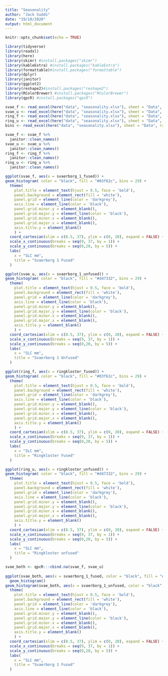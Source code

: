 ```yaml
---
title: "Seasonality"
author: "Jack Sudds"
date: "19/10/2020"
output: html_document
---
```


```r
knitr::opts_chunk$set(echo = TRUE)
```

```r
library(tidyverse)
library(readxl)
library(here)
library(skimr) #install.packages("skimr")
library(kableExtra) #install.packages("kableExtra")
library(formattable)#install.packages("formattable")
library(dplyr)
library(janitor)
library(ggplot2)
library(reshape2)#install.packages("reshape2")
library(RColorBrewer) #install.packages("RColorBrewer")
library(qpcR) #install.packages("qpcR")
```

```r

svae_f <- read_excel(here("data", "seasonality.xlsx"), sheet = "Data", range = "A1:A71")
svae_u <- read_excel(here("data", "seasonality.xlsx"), sheet = "Data", range = "B1:B20")
ring_f <- read_excel(here("data", "seasonality.xlsx"), sheet = "Data", range = "C1:C71")
ring_u <- read_excel(here("data", "seasonality.xlsx"), sheet = "Data", range = "D1:D11")
bins <- read_excel(here("data", "seasonality.xlsx"), sheet = "Data", range = "G1:G30")

svae_f <- svae_f %>%
  janitor::clean_names()
svae_u <- svae_u %>%
  janitor::clean_names()
ring_f <- ring_f %>%
  janitor::clean_names()
ring_u <- ring_u %>%
  janitor::clean_names()
```

```r

ggplot(svae_f, aes(x = svaerborg_1_fused)) +
geom_histogram( color = "black", fill = "#03f62c", bins = 29) +
  theme(
    plot.title = element_text(hjust = 0.5, face = 'bold'),
    panel.background = element_rect(fill = 'white'),
    panel.grid = element_line(color = 'darkgrey'),
    axis.line = element_line(color = 'black'),
    panel.grid.minor.y = element_blank(),
    panel.grid.major.y = element_line(color = 'black'),
    panel.grid.minor.x = element_blank(),
    panel.grid.major.x = element_blank(),
    axis.title.y = element_blank()
    ) +
  coord_cartesian(xlim = c(8.5, 37), ylim = c(0, 20), expand = FALSE) +
  scale_x_continuous(breaks = seq(9, 37, by = 1)) +
  scale_y_continuous(breaks = seq(0,20, by = 5)) +
  labs(
    x = "SLC mm",
    title = "Svaerborg 1 Fused"
  )

ggplot(svae_u, aes(x = svaerborg_1_unfused)) +
geom_histogram( color = "black", fill = "#d47332", bins = 29) +
  theme(
    plot.title = element_text(hjust = 0.5, face = 'bold'),
    panel.background = element_rect(fill = 'white'),
    panel.grid = element_line(color = 'darkgrey'),
    axis.line = element_line(color = 'black'),
    panel.grid.minor.y = element_blank(),
    panel.grid.major.y = element_line(color = 'black'),
    panel.grid.minor.x = element_blank(),
    panel.grid.major.x = element_blank(),
    axis.title.y = element_blank()
    ) +
  coord_cartesian(xlim = c(8.5, 37), ylim = c(0, 20), expand = FALSE) +
  scale_x_continuous(breaks = seq(9, 37, by = 1)) +
  scale_y_continuous(breaks = seq(0,20, by = 5)) +
  labs(
    x = "SLC mm",
    title = "Svaerborg 1 Unfused"
  )

ggplot(ring_f, aes(x = ringkloster_fused)) +
geom_histogram( color = "black", fill = "#03f62c", bins = 29) +
  theme(
    plot.title = element_text(hjust = 0.5, face = 'bold'),
    panel.background = element_rect(fill = 'white'),
    panel.grid = element_line(color = 'darkgrey'),
    axis.line = element_line(color = 'black'),
    panel.grid.minor.y = element_blank(),
    panel.grid.major.y = element_line(color = 'black'),
    panel.grid.minor.x = element_blank(),
    panel.grid.major.x = element_blank(),
    axis.title.y = element_blank()
    ) +
  coord_cartesian(xlim = c(8.5, 37), ylim = c(0, 20), expand = FALSE) +
  scale_x_continuous(breaks = seq(9, 37, by = 1)) +
  scale_y_continuous(breaks = seq(0,20, by = 5)) +
  labs(
    x = "SLC mm",
    title = "Ringkloster Fused"
  )

ggplot(ring_u, aes(x = ringkloster_unfused)) +
geom_histogram( color = "black", fill = "#d47332", bins = 29) +
  theme(
    plot.title = element_text(hjust = 0.5, face = 'bold'),
    panel.background = element_rect(fill = 'white'),
    panel.grid = element_line(color = 'darkgrey'),
    axis.line = element_line(color = 'black'),
    panel.grid.minor.y = element_blank(),
    panel.grid.major.y = element_line(color = 'black'),
    panel.grid.minor.x = element_blank(),
    panel.grid.major.x = element_blank(),
    axis.title.y = element_blank()
    ) +
  coord_cartesian(xlim = c(8.5, 37), ylim = c(0, 20), expand = FALSE) +
  scale_x_continuous(breaks = seq(9, 37, by = 1)) +
  scale_y_continuous(breaks = seq(0,20, by = 5)) +
  labs(
    x = "SLC mm",
    title = "Ringkloster unfused"
  )
```

```r

svae_both <- qpcR:::cbind.na(svae_f, svae_u)
 
ggplot(svae_both, aes(x = svaerborg_1_fused, color = "black", fill = "#03f62c")) +
  geom_histogram()
geom_histogram(svae_both, aes(x = svaerborg_1_unfused, color = "black", fill = "#d47332"), bins = 29) +
  theme(
    plot.title = element_text(hjust = 0.5, face = 'bold'),
    panel.background = element_rect(fill = 'white'),
    panel.grid = element_line(color = 'darkgrey'),
    axis.line = element_line(color = 'black'),
    panel.grid.minor.y = element_blank(),
    panel.grid.major.y = element_line(color = 'black'),
    panel.grid.minor.x = element_blank(),
    panel.grid.major.x = element_blank(),
    axis.title.y = element_blank()
    ) +
  coord_cartesian(xlim = c(8.5, 37), ylim = c(0, 20), expand = FALSE) +
  scale_x_continuous(breaks = seq(9, 37, by = 1)) +
  scale_y_continuous(breaks = seq(0,20, by = 5)) +
  labs(
    x = "SLC mm",
    title = "Svaerborg 1 Fused"
  )
```

